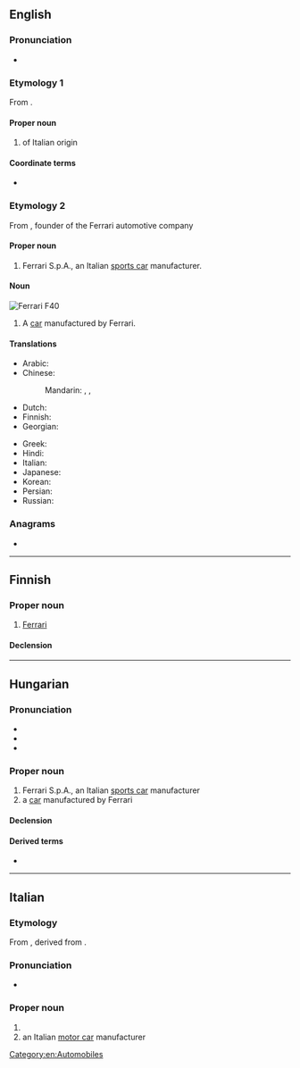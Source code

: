 {{also|ferrari}}
==English==
{{wikipedia}}

===Pronunciation===
* {{IPA|en|/fəˈɹɑːɹi/}}

===Etymology 1===
From {{der|en|it|Ferrari}}.

====Proper noun====
{{en-proper-noun|Ferraris}}

# {{surname|en|nodot=1|from=Italian}} of Italian origin

====Coordinate terms====
* {{l|en|Smith}} {{gloss|equivalent surname of English language origin}}

===Etymology 2===
From {{w|lang=en|Enzo Ferrari}}, founder of the Ferrari automotive company

====Proper noun====
{{en-proper noun}}

# Ferrari S.p.A., an Italian [[sports car]] manufacturer.

====Noun====
[[Image:1991_Ferrari_F40_front,_concours_6.1.19.jpg|thumb|Ferrari F40]]
{{en-noun}}

# A [[car]] manufactured by Ferrari.

====Translations====
{{trans-top|Italian car}}
* Arabic: {{t|ar|فِيرَارِي|m|tr=firārī}}
* Chinese:
*: Mandarin: {{t|cmn|法拉利汽車|sc=Hani}}, {{t|cmn|法拉利汽车|tr=Fǎlālì qìchē|sc=Hani}}, {{t+|cmn|法拉利|tr=Fǎlālì|sc=Hani}}
* Dutch: {{t|nl|Ferrari}}
* Finnish: {{t|fi|Ferrari}}
* Georgian: {{t|ka|ფერარი}}
{{trans-mid}}
* Greek: {{t|el|Φερράρι}}
* Hindi: {{t|hi|फ़ेरारी|sc=Deva}}
* Italian: {{t|it|Ferrari|f}}
* Japanese: {{t|ja|フェラーリ|tr=Ferāri|sc=Jpan}}
* Korean: {{t|ko|^페라리|sc=Kore}}
* Persian: {{t+|fa|فراری|tr=ferâri|sc=fa-Arab}}
* Russian: {{t+|ru|Ферра́ри|f}}
{{trans-bottom}}

===Anagrams===
* {{anagrams|en|a=aefirrr|Farrier|farrier}}

[[Category:en:Automobiles]]

----

==Finnish==

===Proper noun===
{{fi-proper noun}}

# [[#English|Ferrari]] {{gloss|make of car, a car of that make}}

====Declension====
{{fi-decl-paperi|Ferrar|a}}

----

==Hungarian==
{{wikipedia|lang=hu}}

===Pronunciation===
* {{hu-IPA}}
* {{hyphenation|hu|Fer|ra|ri}}
* {{rhymes|hu|ri|s=3}}

===Proper noun===
{{head|hu|proper noun}}

# Ferrari S.p.A., an Italian [[sports car]] manufacturer
# a [[car]] manufactured by Ferrari

====Declension====
{{hu-infl-nom|Ferrari|o}}{{hu-pos-tok|Ferrari|ja}}

====Derived terms====
* {{l|hu|ferraris}}

----

==Italian==

===Etymology===
From {{m|it|Ferraro}}, derived from {{m|it|ferraio||smith}}.

===Pronunciation===
* {{it-IPA|Ferràri}}

===Proper noun===
{{wikipedia|lang=it}}
{{head|it|proper noun}}

# {{surname|it|from=occupations}}
# an Italian [[motor car]] manufacturer

{{C|it|Automobiles}}

{{cln|it|surnames}}